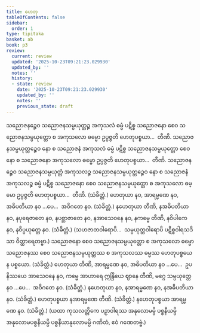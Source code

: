 ```yaml
---
title: ဟေတု
tableOfContents: false
sidebar:
  order: 1
type: tipitaka
basket: ab
book: p3
review:
  current: review
  updated: '2025-10-23T09:21:23.029930'
  updated_by: ''
  notes: ''
  history:
  - state: review
    date: '2025-10-23T09:21:23.029930'
    updated_by: ''
    notes: ''
    previous_state: draft
---
```



<ReviewStatus review={frontmatter.review} showDetails={true} />

<HypothesisAnnotation frontmatter={frontmatter} />

<DynamicBreadcrumb />

<Division number="37" book="p3" e="ch" v="39" p="375">

<Paragraph number="1772" book="p3">
သညောဇနဉ္စေဝ သညောဇနသမ္ပယုတ္တဉ္စ အကုသလံ ဓမ္မံ ပဋိစ္စ သညောဇနော စေဝ သညောဇနသမ္ပယုတ္တော စ အကုသလော ဓမ္မော ဥပ္ပဇ္ဇတိ ဟေတုပစ္စယာ…  တီဏိ.
</Paragraph>

<Paragraph number="1773" book="p3">
သညောဇနသမ္ပယုတ္တဉ္စေဝ နော စ သညောဇနံ အကုသလံ ဓမ္မံ ပဋိစ္စ သညောဇနသမ္ပယုတ္တော စေဝ နော စ သညောဇနော အကုသလော ဓမ္မော ဥပ္ပဇ္ဇတိ ဟေတုပစ္စယာ…  တီဏိ.
</Paragraph>

<Paragraph number="1774" book="p3">
သညောဇနဉ္စေဝ သညောဇနသမ္ပယုတ္တံ အကုသလဉ္စ သညောဇနသမ္ပယုတ္တဉ္စေဝ နော စ သညောဇနံ အကုသလဉ္စ ဓမ္မံ ပဋိစ္စ သညောဇနော စေဝ သညောဇနသမ္ပယုတ္တော စ အကုသလော ဓမ္မော ဥပ္ပဇ္ဇတိ ဟေတုပစ္စယာ…  တီဏိ. (သံခိတ္တံ.)
</Paragraph>

</Division>
<Division number="38" book="p3" e="ch" v="39" p="376">

<Paragraph number="1775" book="p3">
ဟေတုယာ နဝ, အာရမ္မဏေ နဝ, အဓိပတိယာ နဝ …ပေ…  အဝိဂတေ နဝ. (သံခိတ္တံ.)
</Paragraph>

<Paragraph number="1776" book="p3">
နဟေတုယာ တီဏိ, နအဓိပတိယာ နဝ, နပုရေဇာတေ နဝ, နပစ္ဆာဇာတေ နဝ, နအာသေဝနေ နဝ, နကမ္မေ တီဏိ, နဝိပါကေ နဝ, နဝိပ္ပယုတ္တေ နဝ. (သံခိတ္တံ.)
</Paragraph>

<Paragraph number="1777" book="p3">
(သဟဇာတဝါရောပိ…  သမ္ပယုတ္တဝါရောပိ ပဋိစ္စဝါရသဒိသာ ဝိတ္ထာရေတဗ္ဗာ.)
</Paragraph>

</Division>
<Division number="39" book="p3" e="ch" v="39" p="376">

<Paragraph number="1778" book="p3">
သညောဇနော စေဝ သညောဇနသမ္ပယုတ္တော စ အကုသလော ဓမ္မော သညောဇနဿ စေဝ သညောဇနသမ္ပယုတ္တဿ စ အကုသလဿ ဓမ္မဿ ဟေတုပစ္စယေန ပစ္စယော. (သံခိတ္တံ.)
</Paragraph>

</Division>
<Division number="40" book="p3" e="ch" v="39" p="376">

<Paragraph number="1779" book="p3">
ဟေတုယာ တီဏိ, အာရမ္မဏေ နဝ, အဓိပတိယာ နဝ …ပေ…  ဥပနိဿယေ အာသေဝနေ နဝ, ကမ္မေ အာဟာရေ ဣန္ဒြိယေ ဈာနေ တီဏိ, မဂ္ဂေ သမ္ပယုတ္တေ နဝ …ပေ…  အဝိဂတေ နဝ. (သံခိတ္တံ.)
</Paragraph>

</Division>
<Division number="41" book="p3" e="ch" v="39" p="376">

<Paragraph number="1780" book="p3">
နဟေတုယာ နဝ, နအာရမ္မဏေ နဝ, နအဓိပတိယာ နဝ. (သံခိတ္တံ.)
</Paragraph>

<Paragraph number="1781" book="p3">
ဟေတုပစ္စယာ နအာရမ္မဏေ တီဏိ. (သံခိတ္တံ.)
</Paragraph>

<Paragraph number="1782" book="p3">
နဟေတုပစ္စယာ အာရမ္မဏေ နဝ. (သံခိတ္တံ.)
</Paragraph>

<Paragraph number="1783" book="p3">
(ယထာ ကုသလတ္တိကေ ပဉှာဝါရဿ အနုလောမမ္ပိ ပစ္စနီယမ္ပိ အနုလောမပစ္စနီယမ္ပိ ပစ္စနီယာနုလောမမ္ပိ ဂဏိတံ, ဧဝံ ဂဏေတဗ္ဗံ.)
</Paragraph>
</Division>